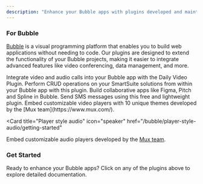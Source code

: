 ```yaml
---
description: "Enhance your Bubble apps with plugins developed and maintained by Lunch Pail Labs."
---
```


### For Bubble

[Bubble](https://bubble.io) is a visual programming platform that enables you to build web applications without needing to code. Our plugins are designed to extend the functionality of your Bubble projects, making it easier to integrate advanced features like video conferencing, data management, and more.

<CardGroup cols={2}>
  <Card
    title="Daily Video Conferencing"
    icon="video"
    href="/bubble/daily/getting-started"
  >
   Integrate video and audio calls into your Bubble app with the Daily Video
  Plugin.
  </Card>
  <Card
    title="SmartSuite"
    icon="brain"
    href="/bubble/smartsuite/getting-started"
  >
    Perform CRUD operations on your SmartSuite solutions from within your Bubble
    app with this plugin.
  </Card>
  <Card
    title="Liveblocks"
    icon="gamepad"
    href="/bubble/liveblocks/getting-started"
  >
    Build collaborative apps like Figma, Pitch and Spline in Bubble.
  </Card>
<Card title="Twilio SMS" icon="message" href="/bubble/twilio-sms/getting-started">
  Send SMS messages using this free and lightweight plugin.
</Card>
<Card title="Player style video" icon="youtube" href="/bubble/player-style-video/getting-started">
  Embed customizable video players with 10 unique themes developed by the [Mux team](https://www.mux.com/).
</Card>

<Card
  title="Player style audio"
  icon="speaker"
  href="/bubble/player-style-audio/getting-started"
>
  Embed customizable audio players developed by the [Mux team](https://www.mux.com/).
</Card>

</CardGroup>

### Get Started

Ready to enhance your Bubble apps? Click on any of the plugins above to explore detailed documentation.
